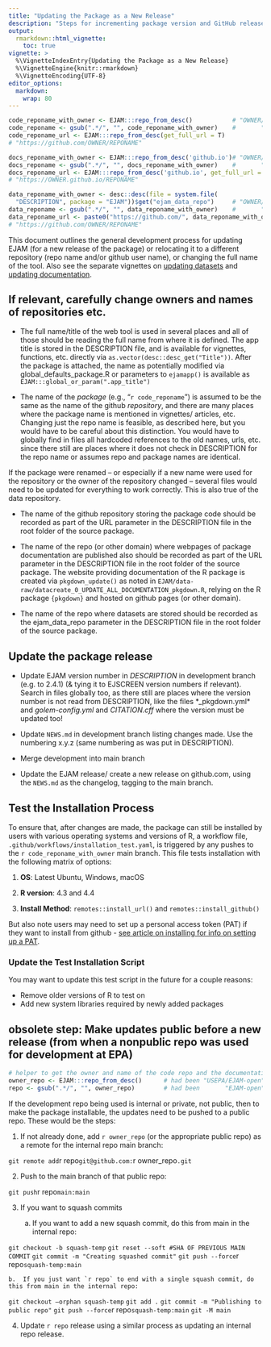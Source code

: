 ```yaml
---
title: "Updating the Package as a New Release"
description: "Steps for incrementing package version and GitHub releases"
output: 
  rmarkdown::html_vignette:
    toc: true
vignette: >
  %\VignetteIndexEntry{Updating the Package as a New Release}
  %\VignetteEngine{knitr::rmarkdown}
  %\VignetteEncoding{UTF-8}
editor_options:
  markdown:
    wrap: 80
---
```



```r

code_reponame_with_owner <- EJAM:::repo_from_desc()           # "OWNER/REPONAME"
code_reponame <- gsub(".*/", "", code_reponame_with_owner)    #       "REPONAME"
code_reponame_url <- EJAM:::repo_from_desc(get_full_url = T)   
# "https://github.com/OWNER/REPONAME"

docs_reponame_with_owner <- EJAM:::repo_from_desc('github.io')# "OWNER/REPONAME"
docs_reponame <- gsub(".*/", "", docs_reponame_with_owner)    #       "REPONAME"
docs_reponame_url <- EJAM:::repo_from_desc('github.io', get_full_url = T) 
# "https://OWNER.github.io/REPONAME"

data_reponame_with_owner <- desc::desc(file = system.file(
  "DESCRIPTION", package = "EJAM"))$get("ejam_data_repo")     # "OWNER/REPONAME"
data_reponame <- gsub(".*/", "", data_reponame_with_owner)    #       "REPONAME"
data_reponame_url <- paste0("https://github.com/", data_reponame_with_owner) 
# "https://github.com/OWNER/REPONAME"
```

This document outlines the general development process for updating EJAM (for a new release of the package) or relocating it to a different repository (repo name and/or github user name), or changing the full name of the tool. Also see the separate vignettes on [updating datasets](dev-update-datasets.html) and [updating documentation](dev-update-documentation.html).

## If relevant, carefully change owners and names of repositories etc.

- The full name/title of the web tool is used in several places and all of those should be reading the full name from where it is defined. The app title is stored in the DESCRIPTION file, and is available for vignettes, functions, etc. directly via `as.vector(desc::desc_get("Title"))`. After the package is attached, the name as potentially modified via global_defaults_package.R or parameters to `ejamapp()` is available as `EJAM:::global_or_param(".app_title")`

- The name of the *package* (e.g., "`r code_reponame`") is assumed to be the same as the name of the github *repository*, and there are many places where the package name is mentioned in vignettes/ articles, etc. Changing just the repo name is feasible, as described here, but you would have to be careful about this distinction. You would have to globally find in files all hardcoded references to the old names, urls, etc. since there still are places where it does not check in DESCRIPTION for the repo name or assumes repo and package names are identical.

If the package were renamed -- or especially if a new name were used for the repository or the owner of the repository changed -- several files would need to be updated for everything to work correctly. This is also true of the data repository.

- The name of the github repository storing the package code should be recorded as part of the URL parameter in the DESCRIPTION file in the root folder of the source package.

- The name of the repo (or other domain) where webpages of package documentation are published also should be recorded as part of the URL parameter in the DESCRIPTION file in the root folder of the source package. The website providing documentation of the R package is created via `pkgdown_update()` as noted in `EJAM/data-raw/datacreate_0_UPDATE_ALL_DOCUMENTATION_pkgdown.R`, relying on the R package `{pkgdown}` and hosted on github pages (or other domain).

- The name of the repo where datasets are stored should be recorded as the ejam_data_repo parameter in the DESCRIPTION file in the root folder of the source package.


## Update the package release

-   Update EJAM version number in *DESCRIPTION* in development branch (e.g. to 2.4.1) (& tying it to EJSCREEN version numbers if relevant). Search in files globally too, as there still are places where the version number is not read from DESCRIPTION, like the files *_pkgdown.yml* and *golem-config.yml* and *CITATION.cff* where the version must be updated too!

-   Update `NEWS.md` in development branch listing changes made. Use the numbering x.y.z (same numbering as was put in DESCRIPTION).

-   Merge development into main branch

-   Update the EJAM release/ create a new release on github.com, using the `NEWS.md` as the changelog, tagging to the main branch. 

## Test the Installation Process

To ensure that, after changes are made, the package can still be installed by users with various operating systems and versions of R, a workflow file, `.github/workflows/installation_test.yaml`, is triggered by any pushes to the `r code_reponame_with_owner` main branch. This file tests installation with the following matrix of options:

1.  **OS**: Latest Ubuntu, Windows, macOS

2.  **R version**: 4.3 and 4.4

3.  **Install Method**: `remotes::install_url()` and `remotes::install_github()`

But also note users may need to set up a personal access token (PAT) if they want to install from github - [see article on installing for info on setting up a PAT](installing.html).

### Update the Test Installation Script

You may want to update this test script in the future for a couple reasons:

-   Remove older versions of R to test on
-   Add new system libraries required by newly added packages


## obsolete step: Make updates public before a new release (from when a nonpublic repo was used for development at EPA)

```r
# helper to get the owner and name of the code repo and the documentation repo as specified in the DESCRIPTION file
owner_repo <- EJAM:::repo_from_desc()      # had been "USEPA/EJAM-open"
repo <- gsub(".*/", "", owner_repo)        # had been       "EJAM-open"

```
If the development repo being used is internal or private, not public, then to make the package installable, the updates need to be pushed to a public repo. These would be the steps:

1. If not already done, add `r owner_repo` (or the appropriate public repo) as a remote for the internal repo main branch:

`    git remote add `r repo` git@github.com:`r owner_repo`.git`

2.  Push to the main branch of that public repo:

`    git push `r repo` main:main`

3.  If you want to squash commits

    a.  If you want to add a new squash commit, do this from main in the internal repo:

`    git checkout -b squash-temp`
`    git reset --soft #SHA OF PREVIOUS MAIN COMMIT`
`    git commit -m "Creating squashed commit"`
`    git push --force `r repo` squash-temp:main`

    b.  If you just want `r repo` to end with a single squash commit, do this from main in the internal repo:

`    git checkout –orphan squash-temp`
`    git add .`
`    git commit -m "Publishing to public repo"`
`    git push --force `r repo` squash-temp:main`
`    git -M main`

4.  Update `r repo` release using a similar process as updating an internal repo release.
